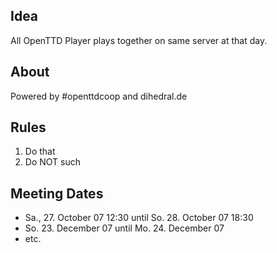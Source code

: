 ==Idea==
All OpenTTD Player plays together on same server at that day.
==About==
Powered by #openttdcoop and dihedral.de
==Rules==
# Do that
# Do NOT such
==Meeting Dates==
* Sa., 27. October 07 12:30 until So. 28. October 07 18:30
* So. 23. December 07 until Mo. 24. December 07 
* etc.